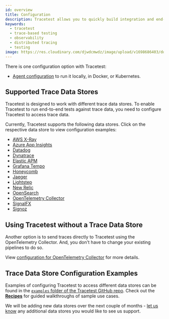 ```yaml
---
id: overview
title: Configuration
description: Tracetest allows you to quickly build integration and end-to-end tests, powered by your OpenTelemetry traces. Learn how to get started with creating tests once you open Tracetest.
keywords:
  - tracetest
  - trace-based testing
  - observability
  - distributed tracing
  - testing
image: https://res.cloudinary.com/djwdcmwdz/image/upload/v1698686403/docs/Blog_Thumbnail_14_rsvkmo.jpg
---
```


There is one configuration option with Tracetest:

- [Agent configuration](/configuration/agent) to run it locally, in Docker, or Kubernetes.

## Supported Trace Data Stores

Tracetest is designed to work with different trace data stores. To enable Tracetest to run end-to-end tests against trace data, you need to configure Tracetest to access trace data.

Currently, Tracetest supports the following data stores. Click on the respective data store to view configuration examples:

- [AWS X-Ray](/configuration/connecting-to-data-stores/awsxray)
- [Azure App Insights](/configuration/connecting-to-data-stores/azure-app-insights)
- [Datadog](/configuration/connecting-to-data-stores/datadog)
- [Dynatrace](/configuration/connecting-to-data-stores/dynatrace)
- [Elastic APM](/configuration/connecting-to-data-stores/elasticapm)
- [Grafana Tempo](/configuration/connecting-to-data-stores/tempo)
- [Honeycomb](/configuration/connecting-to-data-stores/honeycomb)
- [Jaeger](/configuration/connecting-to-data-stores/jaeger)
- [Lightstep](/configuration/connecting-to-data-stores/lightstep)
- [New Relic](/configuration/connecting-to-data-stores/new-relic)
- [OpenSearch](/configuration/connecting-to-data-stores/opensearch)
- [OpenTelemetry Collector](/configuration/connecting-to-data-stores/opentelemetry-collector)
- [SignalFX](/configuration/connecting-to-data-stores/signalfx)
- [Signoz](/configuration/connecting-to-data-stores/signoz)

## Using Tracetest without a Trace Data Store

Another option is to send traces directly to Tracetest using the OpenTelemetry Collector. And, you don't have to change your existing pipelines to do so.

View [configuration for OpenTelemetry Collector](/configuration/connecting-to-data-stores/opentelemetry-collector) for more details.

## Trace Data Store Configuration Examples

Examples of configuring Tracetest to access different data stores can be found in the [`examples` folder of the Tracetest GitHub repo](https://github.com/kubeshop/tracetest/tree/main/examples). Check out the [**Recipes**](../examples-tutorials/recipes.mdx) for guided walkthroughs of sample use cases.

We will be adding new data stores over the next couple of months - [let us know](https://github.com/kubeshop/tracetest/issues/new/choose) any additional data stores you would like to see us support.
